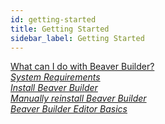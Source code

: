 ```yaml
---
id: getting-started
title: Getting Started
sidebar_label: Getting Started
---
```


<a className="jump-to" href="/beaver-builder/getting-started/what-can-i-do-with-beaver-builder" aria-label="What can I do with Beaver Builder?">
  <div className="jump-to--main">
    What can I do with Beaver Builder?
  </div>
  <div className="jump-to--icon">
    <i className="fas fa-chevron-right" />
  </div>
</a>

<a className="jump-to" href="/beaver-builder/getting-started/system-requirements" aria-label="System Requirements">
  <div className="jump-to--main">
    System Requirements
  </div>
  <div className="jump-to--icon">
    <i className="fas fa-chevron-right" />
  </div>
</a>

<a className="jump-to" href="/beaver-builder/getting-started/install-beaver-builder" aria-label="Install Beaver Builder">
  <div className="jump-to--main">
    Install Beaver Builder
  </div>
  <div className="jump-to--icon">
    <i className="fas fa-chevron-right" />
  </div>
</a>

<a className="jump-to" href="/beaver-builder/getting-started/manually-reinstall-beaver-builder" aria-label="Manually reinstall Beaver Builder">
  <div className="jump-to--main">
    Manually reinstall Beaver Builder
  </div>
  <div className="jump-to--icon">
    <i className="fas fa-chevron-right" />
  </div>
</a>



<a className="jump-to" href="/beaver-builder/getting-started/bb-editor-basics" aria-label="Beaver Builder Editor Basics">
  <div className="jump-to--main">
    Beaver Builder Editor Basics
  </div>
  <div className="jump-to--icon">
    <i className="fas fa-chevron-right" />
  </div>
</a>

